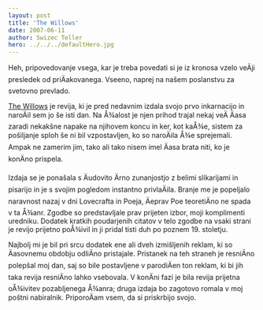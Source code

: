 ```yaml
---
layout: post
title: 'The Willows'
date: 2007-06-11
author: Swizec Teller
hero: ../../../defaultHero.jpg
---
```

Heh, pripovedovanje vsega, kar je treba povedati si je iz kronosa vzelo veÄji presledek od priÄakovanega. Vseeno, naprej na našem poslanstvu za svetovno prevlado.

[The Willows](http://thewillowsmagazine.com/) je revija, ki je pred nedavnim izdala svojo prvo inkarnacijo in naroÄil sem jo še isti dan. Na Å¾alost je njen prihod trajal nekaj veÄ Äasa zaradi nekakšne napake na njihovem koncu in ker, kot kaÅ¾e, sistem za pošiljanje sploh še ni bil vzpostavljen, ko so naroÄila Å¾e sprejemali. Ampak ne zamerim jim, tako ali tako nisem imel Äasa brata niti, ko je konÄno prispela.

Izdaja se je ponašala s Äudovito Ärno zunanjostjo z belimi slikarijami in pisarijo in je s svojim pogledom instantno privlaÄila. Branje me je popeljalo naravnost nazaj v dni Lovecrafta in Poeja, Äeprav Poe teoretiÄno ne spada v ta Å¾anr. Zgodbe so predstavljale prav prijeten izbor, moji komplimenti uredniku. Dodatek kratkih poudarjenih citatov v telo zgodbe na vsaki strani je revijo prijetno poÅ¾ivil in ji pridal tisti duh po poznem 19. stoletju.

Najbolj mi je bil pri srcu dodatek ene ali dveh izmišljenih reklam, ki so Äasovnemu obdobju odliÄno pristajale. Pristanek na teh straneh je resniÄno polepšal moj dan, saj so bile postavljene v parodiÄen ton reklam, ki bi jih taka revija resniÄno lahko vsebovala. V konÄni fazi je bila revija prijetna oÅ¾ivitev pozabljenega Å¾anra; druga izdaja bo zagotovo romala v moj poštni nabiralnik. PriporoÄam vsem, da si priskrbijo svojo.